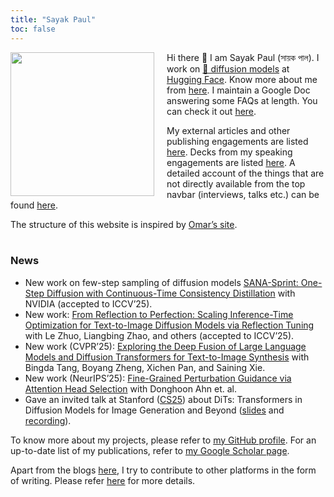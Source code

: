 ```yaml
---
title: "Sayak Paul"
toc: false
---
```


<img src="posts/carted_headshot.jpg" style="float: left; width: 230px; margin-right: 20px;"> Hi there 👋 I am Sayak Paul (সায়ক পাল). I work on [🧨 diffusion models](https://hf.co/docs/diffusers) at [Hugging Face](https://hf.co). Know more about me from [here](https://sayak.dev/about). I maintain a Google Doc answering some FAQs at length. You can check it out [here](https://bit.ly/sayak-faqs). </img>

My external articles and other publishing engagements are listed [here](pages/authoring.qmd). Decks
from my speaking engagements are listed [here](pages/talksseminarsworkshops.qmd). A detailed account of the things that are not
directly available from the top navbar (interviews, talks etc.) can be found [here](pages/resources.qmd).

The structure of this website is inspired by [Omar's site](https://osanseviero.github.io/hackerllama/).
<br><br>

### News

- New work on few-step sampling of diffusion models [SANA-Sprint: One-Step Diffusion with Continuous-Time Consistency Distillation](https://arxiv.org/abs/2503.09641) with NVIDIA (accepted to ICCV'25).
- New work: [From Reflection to Perfection: Scaling Inference-Time Optimization for Text-to-Image Diffusion Models via Reflection Tuning](https://arxiv.org/abs/2504.16080) with Le Zhuo, Liangbing Zhao, and others (accepted to ICCV'25).
- New work (CVPR'25): [Exploring the Deep Fusion of Large Language Models and Diffusion Transformers for Text-to-Image Synthesis](http://arxiv.org/abs/2505.10046) with Bingda Tang, Boyang Zheng, Xichen Pan, and Saining Xie.
- New work (NeurIPS'25): [Fine-Grained Perturbation Guidance via Attention Head Selection](https://arxiv.org/abs/2506.10978) with Donghoon Ahn et. al.
- Gave an invited talk at Stanford ([CS25](https://web.stanford.edu/class/cs25/)) about DiTs: Transformers in Diffusion Models for Image Generation and Beyond ([slides](http://bit.ly/dit-cs25recording) and [recording](https://youtu.be/vXtapCFctTI?si=dlcEJZSJyaozk5W7)).

To know more about my projects, please refer to [my GitHub profile](https://github.com/sayakpaul). For an up-to-date list of my publications, refer to [my Google Scholar page](https://scholar.google.com/citations?user=ecW-EE4AAAAJ&hl=en#).

Apart from the blogs [here](blog.qmd), I try to contribute to other platforms in the form of writing. Please refer [here](https://sayak.dev/authoring)
for more details.

